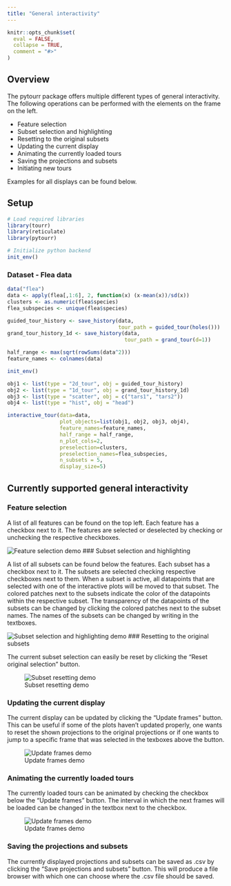 ```yaml
---
title: "General interactivity"
---
```


```r
knitr::opts_chunk$set(
  eval = FALSE,
  collapse = TRUE,
  comment = "#>"
)
```

## Overview

The pytourr package offers multiple different types of general interactivity.
The following operations can be performed with the elements on the frame on the
left.

-   Feature selection
-   Subset selection and highlighting
-   Resetting to the original subsets
-   Updating the current display
-   Animating the currently loaded tours
-   Saving the projections and subsets
-   Initiating new tours

Examples for all displays can be found below.

## Setup

```r
# Load required libraries
library(tourr)
library(reticulate)
library(pytourr)

# Initialize python backend
init_env()
```

### Dataset - Flea data

```r
data("flea")
data <- apply(flea[,1:6], 2, function(x) (x-mean(x))/sd(x))
clusters <- as.numeric(flea$species)
flea_subspecies <- unique(flea$species)

guided_tour_history <- save_history(data,
                                    tour_path = guided_tour(holes()))
grand_tour_history_1d <- save_history(data,
                                      tour_path = grand_tour(d=1))

half_range <- max(sqrt(rowSums(data^2)))
feature_names <- colnames(data)

init_env()

obj1 <- list(type = "2d_tour", obj = guided_tour_history)
obj2 <- list(type = "1d_tour", obj = grand_tour_history_1d)
obj3 <- list(type = "scatter", obj = c("tars1", "tars2"))
obj4 <- list(type = "hist", obj = "head")

interactive_tour(data=data,
                 plot_objects=list(obj1, obj2, obj3, obj4),
                 feature_names=feature_names,
                 half_range = half_range,
                 n_plot_cols=2,
                 preselection=clusters,
                 preselection_names=flea_subspecies,
                 n_subsets = 5,
                 display_size=5)
```

## Currently supported general interactivity

### Feature selection

A list of all features can be found on the top left. Each feature has a checkbox
next to it. The features are selected or deselected by checking or unchecking
the respective checkboxes.

![Feature selection demo](../man/figures/feature_selection_demo.gif)
### Subset selection and highlighting

A list of all subsets can be found below the features. Each subset has a
checkbox next to it. The subsets are selected checking respective checkboxes next
to them. When a subset is active, all datapoints that are selected with one of
the interactive plots will be moved to that subset. The colored patches next to
the subsets indicate the color of the datapoints within the respective subset.
The transparency of the datapoints of the subsets can be changed by clicking the
colored patches next to the subset names. The names of the subsets can be changed
by writing in the textboxes.

![Subset selection and highlighting demo](../man/figures/subset_selection_demo.gif)
### Resetting to the original subsets

The current subset selection can easily be reset by clicking the "Reset original
selection" button.

![Subset resetting demo](../man/figures/reset_selection_demo.gif)

### Updating the current display

The current display can be updated by clicking the "Update frames" button. This
can be useful if some of the plots haven't updated properly, one wants to reset
the shown projections to the original projections or if one wants to jump to a
specific frame that was selected in the texboxes above the button.

![Update frames demo](../man/figures/update_frames_demo.gif)

### Animating the currently loaded tours

The currently loaded tours can be animated by checking the checkbox below the
"Update frames" button. The interval in which the next frames will be loaded
can be changed in the textbox next to the checkbox. 

![Update frames demo](../man/figures/animate_frames_demo.gif)

### Saving the projections and subsets

The currently displayed projections and subsets can be saved as .csv by clicking
the "Save projections and subsets" button. This will produce a file browser with
which one can choose where the .csv file should be saved.

